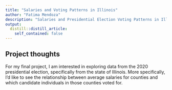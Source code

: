 ```yaml
---
title: "Salaries and Voting Patterns in Illinois"
author: "Fatima Mendoza"
description: "Salaries and Presidential Election Voting Patterns in Illinois"
output:
  distill::distill_article:
    self_contained: false
---
```




## Project thoughts

For my final project, I am interested in exploring data from the 2020 presidential election, specifically from the state of Illinois. More specifically, I'd like to see the relationship between average salaries for counties and which candidate individuals in those counties voted for. 





